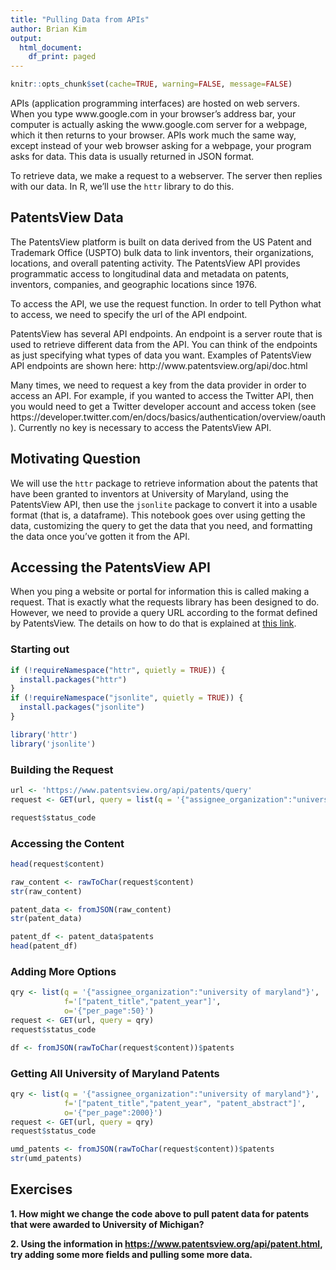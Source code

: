 ```yaml
---
title: "Pulling Data from APIs"
author: Brian Kim
output:
  html_document:
    df_print: paged
---
```


```r
knitr::opts_chunk$set(cache=TRUE, warning=FALSE, message=FALSE)
```

APIs (application programming interfaces) are hosted on web servers. When you type www.google.com in your browser's address bar, your computer is actually asking the www.google.com server for a webpage, which it then returns to your browser. APIs work much the same way, except instead of your web browser asking for a webpage, your program asks for data. This data is usually returned in JSON format.

To retrieve data, we make a request to a webserver. The server then replies with our data. In R, we'll use the `httr` library to do this.

## PatentsView Data

The PatentsView platform is built on data derived from the US Patent and Trademark Office (USPTO) bulk data to link inventors, their organizations, locations, and overall patenting activity. The PatentsView API provides programmatic access to longitudinal data and metadata on patents, inventors, companies, and geographic locations since 1976.

To access the API, we use the request function. In order to tell Python what to access, we need to specify the url of the API endpoint.

PatentsView has several API endpoints. An endpoint is a server route that is used to retrieve different data from the API. You can think of the endpoints as just specifying what types of data you want. Examples of PatentsView API endpoints are shown here: http://www.patentsview.org/api/doc.html

Many times, we need to request a key from the data provider in order to access an API. For example, if you wanted to access the Twitter API, then you would need to get a Twitter developer account and access token (see https://developer.twitter.com/en/docs/basics/authentication/overview/oauth). Currently no key is necessary to access the PatentsView API.

## Motivating Question

We will use the `httr` package to retrieve information about the patents that have been granted to inventors at University of Maryland, using the PatentsView API, then use the `jsonlite` package to convert it into a usable format (that is, a dataframe). This notebook goes over using getting the data, customizing the query to get the data that you need, and formatting the data once you've gotten it from the API.

## Accessing the PatentsView API

When you ping a website or portal for information this is called making a request. That is exactly what the requests library has been designed to do. However, we need to provide a query URL according to the format defined by PatentsView. The details on how to do that is explained at [this link](https://www.patentsview.org/api/query-language.html).

### Starting out

```r
if (!requireNamespace("httr", quietly = TRUE)) {
  install.packages("httr")
}
if (!requireNamespace("jsonlite", quietly = TRUE)) {
  install.packages("jsonlite")
}

library('httr')
library('jsonlite')
```

### Building the Request


```r
url <- 'https://www.patentsview.org/api/patents/query'
request <- GET(url, query = list(q = '{"assignee_organization":"university of maryland"}'))
```

```r
request$status_code
```

### Accessing the Content

```r
head(request$content)
```

```r
raw_content <- rawToChar(request$content)
str(raw_content)
```
```r
patent_data <- fromJSON(raw_content)
str(patent_data)
```

```r
patent_df <- patent_data$patents
head(patent_df)
```

### Adding More Options

```r
qry <- list(q = '{"assignee_organization":"university of maryland"}', 
            f='["patent_title","patent_year"]',
            o='{"per_page":50}')
request <- GET(url, query = qry)
request$status_code
```

```r
df <- fromJSON(rawToChar(request$content))$patents

```

### Getting All University of Maryland Patents

```r
qry <- list(q = '{"assignee_organization":"university of maryland"}', 
            f='["patent_title","patent_year", "patent_abstract"]',
            o='{"per_page":2000}')
request <- GET(url, query = qry)
request$status_code
```

```r
umd_patents <- fromJSON(rawToChar(request$content))$patents
str(umd_patents)
```

## Exercises

**1. How might we change the code above to pull patent data for patents that were awarded to University of Michigan?** 

**2. Using the information in <https://www.patentsview.org/api/patent.html>, try adding some more fields and pulling some more data.**
